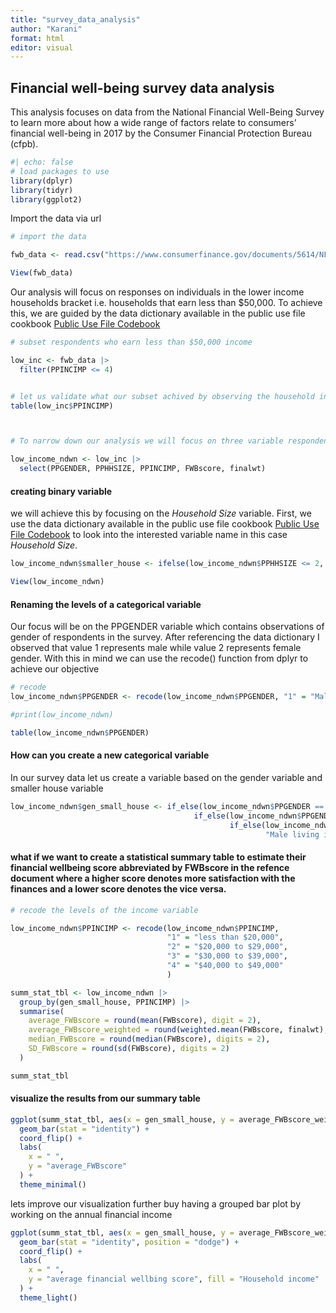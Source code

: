 ```yaml
---
title: "survey_data_analysis"
author: "Karani"
format: html
editor: visual
---
```


## Financial well-being survey data analysis

This analysis focuses on data from the National Financial Well-Being Survey to learn more about how a wide range of factors relate to consumers’ financial well-being in 2017 by the Consumer Financial Protection Bureau (cfpb).

```r
#| echo: false
# load packages to use
library(dplyr)
library(tidyr)
library(ggplot2)

```

Import the data via url

```r
# import the data

fwb_data <- read.csv("https://www.consumerfinance.gov/documents/5614/NFWBS_PUF_2016_data.csv")

View(fwb_data)

```

Our analysis will focus on responses on individuals in the lower income households bracket i.e. households that earn less than \$50,000. To achieve this, we are guided by the data dictionary available in the public use file cookbook [Public Use File Codebook](https://www.consumerfinance.gov/documents/5586/cfpb_nfwbs-puf-codebook.pdf "National Financial WellBeing Survey Public Use File Codebook")

```r
# subset respondents who earn less than $50,000 income

low_inc <- fwb_data |> 
  filter(PPINCIMP <= 4)


# let us validate what our subset achived by observing the household income variable
table(low_inc$PPINCIMP)



# To narrow down our analysis we will focus on three variable respondents gender, respondents household size and the respondents income

low_income_ndwn <- low_inc |> 
  select(PPGENDER, PPHHSIZE, PPINCIMP, FWBscore, finalwt)

```

#### creating binary variable

we will achieve this by focusing on the *Household Size* variable. First, we use the data dictionary available in the public use file cookbook [Public Use File Codebook](https://www.consumerfinance.gov/documents/5586/cfpb_nfwbs-puf-codebook.pdf "National Financial WellBeing Survey Public Use File Codebook") to look into the interested variable name in this case *Household Size*.

```r

low_income_ndwn$smaller_house <- ifelse(low_income_ndwn$PPHHSIZE <= 2, 1, 0)

View(low_income_ndwn)


```

#### Renaming the levels of a categorical variable

Our focus will be on the PPGENDER variable which contains observations of gender of respondents in the survey. After referencing the data dictionary I observed that value 1 represents male while value 2 represents female gender. With this in mind we can use the recode() function from dplyr to achieve our objective

```r
# recode 
low_income_ndwn$PPGENDER <- recode(low_income_ndwn$PPGENDER, "1" = "Male", "2" = "Female")

#print(low_income_ndwn)

table(low_income_ndwn$PPGENDER)
```

#### How can you create a new categorical variable
In our survey data let us create a variable based on the gender variable and smaller house variable

```r
low_income_ndwn$gen_small_house <- if_else(low_income_ndwn$PPGENDER == "Female" & low_income_ndwn$smaller_house == 1, "Female living in a small house",
                                         if_else(low_income_ndwn$PPGENDER == "Female" & low_income_ndwn$smaller_house == 0, "Female living in a large house",
                                                 if_else(low_income_ndwn$PPGENDER == "Male" & low_income_ndwn$smaller_house == 1, "Male living in a small house",
                                                         "Male living in a large house")))

```

#### what if we want to create a statistical summary table to estimate their financial wellbeing score abbreviated by FWBscore in the refence document where a higher score denotes more satisfaction with the finances and a lower score denotes the vice versa.

```r
# recode the levels of the income variable

low_income_ndwn$PPINCIMP <- recode(low_income_ndwn$PPINCIMP,
                                   "1" = "less than $20,000",
                                   "2" = "$20,000 to $29,000",
                                   "3" = "$30,000 to $39,000",
                                   "4" = "$40,000 to $49,000"
                                   )
```


```r

summ_stat_tbl <- low_income_ndwn |> 
  group_by(gen_small_house, PPINCIMP) |> 
  summarise(
    average_FWBscore = round(mean(FWBscore), digit = 2),
    average_FWBscore_weighted = round(weighted.mean(FWBscore, finalwt), digits = 2),
    median_FWBscore = round(median(FWBscore), digits = 2),
    SD_FWBscore = round(sd(FWBscore), digits = 2)
  )

summ_stat_tbl


```


#### visualize the results from our summary table

```r

ggplot(summ_stat_tbl, aes(x = gen_small_house, y = average_FWBscore_weighted)) +
  geom_bar(stat = "identity") +
  coord_flip() +
  labs(
    x = " ",
    y = "average_FWBscore"
  ) +
  theme_minimal()


```


lets improve our visualization further buy having a grouped bar plot by working on the annual financial income 

```r
ggplot(summ_stat_tbl, aes(x = gen_small_house, y = average_FWBscore_weighted, fill = PPINCIMP)) +
  geom_bar(stat = "identity", position = "dodge") +
  coord_flip() +
  labs(
    x = " ",
    y = "average financial wellbing score", fill = "Household income"
  ) +
  theme_light()

```










